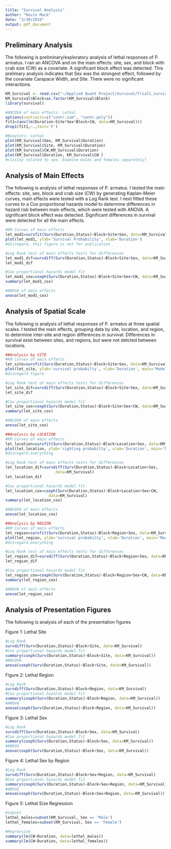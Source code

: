 ```yaml
---
title: "Survival Analysis"
author: "Kevin Mack"
date: "3/30/2016"
output: pdf_document
---
```


Preliminary Analysis
--
The following is preliminary/exploratory analysis of lethal responses of P. armatus. I ran an ANCOVA and on the main effects: site, sex, and block with crab size (CW) as a covariate. A significant block effect was detected. This prelimary analysis indicates that Sex was the strongest effect, followed by the covariate Carapace Width, and Site. There were no significant interactions.
```r
KM_Survival <- read.csv("~/Applied Quant Project/Survival/Trial1_survival.csv")
KM_Survival$Block=as.factor(KM_Survival$Block)
library(survival)

#ANCOVA of main effects: Lethal
options(contrasts=c("contr.sum", "contr.poly"))
fit1=(aov(lm(Duration~Site*Sex*Block+CW, data=KM_Survival)))
drop1(fit1,~.,test='F')

#Boxplots: Lethal
plot(KM_Survival$Sex, KM_Survival$Duration)
plot(KM_Survival$Site, KM_Survival$Duration)
plot(KM_Survival$CW,KM_Survival$Duration)
plot(KM_Survival$Duration, KM_Survival$CW ) 
#closley related to sex. Examine males and females separetely?
```

Analysis of Main Effects
--
The following is analysis of lethal responses of P. armatus. I tested the main effects: site, sex, block and crab size (CW) by generating Kaplan-Meier curves, main effects were tested with a Log Rank test. I next fitted these curves to a Cox proportional hazards model to determine differences in hazard risk between main effects, which were tested with ANOVA. A significant block effect was detected. Significant differences in survival were detected for all the main effects.
```r
#KM Curves of main effects
let_mod1=survfit(Surv(Duration,Status)~Block+Site+Sex, data=KM_Survival)
plot(let_mod1, ylab='Survival Probability', xlab='Duration') 
#disregard, this figure is not for publication

#Log Rank test of main effects tests for differences
let_mod1_dif=survdiff(Surv(Duration,Status)~Block+Site+Sex, data=KM_Survival)
let_mod1_dif

#Cox proportional hazards model fit
let_mod1_cox=coxph(Surv(Duration,Status)~Block+Site+Sex+CW, data=KM_Survival)
summary(let_mod1_cox)

#ANOVA of main effects 
anova(let_mod1_cox)
```

Analysis of Spatial Scale
--
The following is analysis of lethal responses of P. armatus at three spatial scales. I tested the main effects, grouping data by site, location, and region, to determine inter-site and region differences in survival. Differences in survival exist between sites, and regions, but were not detcted between locations.
```r
##Analysis by SITE
#KM Curves of main effects
let_site=survfit(Surv(Duration,Status)~Block+Site+Sex, data=KM_Survival)
plot(let_site, ylab='survival probabilty', xlab='Duration', main='Model 1') 
#disregard figure

#Log Rank test of main effects tests for differences
let_site_dif=survdiff(Surv(Duration,Status)~Block+Site+Sex, data=KM_Survival)
let_site_dif

#Cox proportional hazards model fit
let_site_cox=coxph(Surv(Duration,Status)~Block+Site+Sex+CW, data=KM_Survival)
summary(let_site_cox)

#ANCOVA of main effects 
anova(let_site_cox)
```

```r
##Analysis by LOCATION
#KM Curves of main effects
let_location=survfit(Surv(Duration,Status)~Block+Location+Sex, data=KM_Survival)
plot(let_location, ylab='righting probabilty', xlab='Duration', main='Model 1')
#disregard everything

#Log Rank test of main effects tests for differences
let_location_dif=survdiff(Surv(Duration,Status)~Block+Location+Sex, 
                      data=KM_Survival)
let_location_dif

#Cox proportional hazards model fit
let_location_cox=coxph(Surv(Duration,Status)~Block+Location+Sex+CW, 
                   data=KM_Survival)
summary(let_location_cox)

#ANCOVA of main effects 
anova(let_location_cox)
```

```r
##Analysis by REGION
#KM Curves of main effects
let_region=survfit(Surv(Duration,Status)~Block+Region+Sex, data=KM_Survival)
plot(let_region, ylab='survival probabilty', xlab='Duration', main='Model 1')
#disregard everything

#Log Rank test of main effects tests for differences
let_region_dif=survdiff(Surv(Duration,Status)~Block+Region+Sex, data=KM_Survival)
let_region_dif

#Cox proportional hazards model fit
let_region_cox=coxph(Surv(Duration,Status)~Block+Region+Sex+CW, data=KM_Survival)
summary(let_region_cox)

#ANOVA of main effects 
anova(let_region_cox)
```


Analysis of Presentation Figures
--
The following is analysis of each of the presentation figures

Figure 1: Lethal Site
```r
#Log Rank
survdiff(Surv(Duration,Status)~Block+Site, data=KM_Survival)
#Cox proportional hazards model fit
summary(coxph(Surv(Duration,Status)~Block+Site, data=KM_Survival))
#ANCOVA
anova(coxph(Surv(Duration,Status)~Block+Site, data=KM_Survival))
```

Figure 2: Lethal Region
```r
#Log Rank
survdiff(Surv(Duration,Status)~Block+Region, data=KM_Survival)
#Cox proportional hazards model fit
summary(coxph(Surv(Duration,Status)~Block+Region, data=KM_Survival))
#ANOVA
anova(coxph(Surv(Duration,Status)~Block+Region, data=KM_Survival))
```

Figure 3: Lethal Sex
```r
#Log Rank
survdiff(Surv(Duration,Status)~Block+Sex, data=KM_Survival)
#Cox proportional hazards model fit
summary(coxph(Surv(Duration,Status)~Block+Sex, data=KM_Survival))
#ANOVA
anova(coxph(Surv(Duration,Status)~Block+Sex, data=KM_Survival))
```

Figure 4: Lethal Sex by Region
```r
#Log Rank
survdiff(Surv(Duration,Status)~Block+Sex+Region, data=KM_Survival)
#Cox proportional hazards model fit
summary(coxph(Surv(Duration,Status)~Block+Sex+Region, data=KM_Survival))
#ANOVA
anova(coxph(Surv(Duration,Status)~Block+Sex+Region, data=KM_Survival))
```

Figure 5: Lethal Size Regression
```r
#subset
lethal_males=subset(KM_Survival, Sex == 'Male')
lethal_females=subset(KM_Survival, Sex == 'Female')

#Regression
summary(lm(CW~Duration, data=lethal_males))
summary(lm(CW~Duration, data=lethal_females))
```





